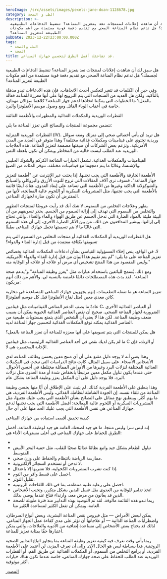 ```yaml
---
heroImage: /src/assets/images/pexels-jane-doan-1128678.jpg
category: الطب و الصحة
description: >-
  هل سبق لك أن شاهدت إعلانات لمنتجات تعد بتعزيز المناعة؟ تنشيط الدفاعات الطبيعية
  لجسمك؟ هل تدعم نظام المناعة الصحي مع تقديم دفعة قوية مستمدة من أهم مكونات
  الطبيعة لتعزيز المناعة؟
pubDate: 2023-12-22T23:00:00.000Z
tags:
  - الطب والصحة
  - الصحة
title: قد تفاجئك أفضل الطرق لتحسين جهازك المناعي.
---
```


هل سبق لك أن شاهدت إعلانات لمنتجات تعد بتعزيز المناعة؟ تنشيط الدفاعات الطبيعية لجسمك؟ هل تدعم نظام المناعة الصحي مع تقديم دفعة قوية مستمدة من أهم مكونات الطبيعة لتعزيز المناعة؟

وفي حين أن الكلمات قد تتغير لتعكس أحدث الاتجاهات، فإن هذه الادعاءات تبدو مذهلة بالتأكيد. ولكن هل العديد من المنتجات التي يتم الترويج لها على أنها معززة للمناعة فعالة بالفعل؟ ما الخطوات التي يمكننا اتخاذها لدعم جهاز المناعة؟ كلاهما سؤالان مهمان، خاصة في أعقاب الوباء القاتل ومع وصول موسم الأنفلونزا والبرد.

القطرات الوريدية والمكملات الغذائية والمطهرات والأطعمة الفائقة

تتضمن مجموعة المنتجات والنصائح التي تعزز المناعة ما يلي:

القطرات الوريدية المنزلية (IV). هل تريد أن يأتي أخصائي صحي إلى منزلك ومعه سوائل وريدية تحتوي على فيتامينات ومكملات غذائية مختلفة؟ وهذا متوفر في العديد من المدن الأمريكية، وتزعم بعض الشركات أن صيغتها مصممة لتعزيز المناعة. هذه العلاجات الوريدية عند الطلب ليست خالية من المخاطر ويمكن أن تكون باهظة الثمن.

الفيتامينات والمكملات الغذائية. تشمل الخيارات الشائعة الكركم والشوك الحليبي والإشنسا، وغالبًا ما يتم دمجهما مع فيتامينات مختلفة. تتوفر المئات من الصيغ.

الأطعمة الخارقة والأطعمة التي يجب تجنبها. إذا بحثت عبر الإنترنت عن "أطعمة لتعزيز جهاز المناعة"، فسوف ترى آلاف المقالات التي تروج للتوت الأزرق والبروكلي والسبانخ والشوكولاتة الداكنة وغيرها من الأطعمة التي تساعد على إبعاد العدوى. هناك أيضًا قائمة بالأطعمة التي يجب تجنبها، مثل المشروبات السكرية أو اللحوم عالية المعالجة، لأنها من المفترض أن تكون ضارة لجهازك المناعي.

يطهر وعلاجات التخلص من السموم. لا شك أنك قد رأيت عروضًا لمنتجات التطهير والتخلص من السموم التي تهدف إلى إزالة السموم من الجسم. يحذر تسويقهم من أن البيئة مليئة بالمواد الضارة التي تدخل الجسم عن طريق الهواء والماء والغذاء، والتي نحتاج إلى إزالتها. ويشير المدافعون عن ذلك، من بين الآثار الضارة الأخرى، إلى أن هذه السموم التي غالبًا ما لا يتم تسميتها تجعل جهازك المناعي بطيئًا.

هل القطرات الوريدية أو المكملات الغذائية أو منتجات التخلص من السموم التي يتم تسويقها بكثافة معتمدة من قبل إدارة الغذاء والدواء؟

لا. في الواقع، ينص إخلاء المسؤولية القياسي بشأن ادعاءات المكملات الغذائية بخصائص تعزيز المناعة على ما يلي: "لم يتم تقييم هذا البيان من قبل إدارة الغذاء والدواء الأمريكية. وليس المقصود من هذا المنتج تشخيص أي مرض أو علاجه أو علاجه أو الوقاية منه."

ومع ذلك، يُسمح للبائعين باستخدام عبارات مثل "يعزز وظيفة المناعة" و"يدعم صحة المناعة". لقد بدت هذه المصطلحات دائمًا غامضة بالنسبة لي. والأهم من ذلك أنهم مربكون:

تعزيز المناعة هو ما تفعله التطعيمات. إنهم يجهزون جهازك المناعي للمساعدة في محاربة كائن معدي معين (مثل لقاح الأنفلونزا قبل كل موسم أنفلونزا).

عادةً ما يصف الدعم المناعي الفيتامينات مثل فيتامين C، أو العناصر الغذائية الأخرى الضرورية لجهاز المناعة الصحي. صحيح أن نقص العناصر الغذائية الحيوية يمكن أن يسبب ضعف وظيفة المناعة. لكن هذا لا يعني أن الشخص الذي يتمتع بمستويات طبيعية من العناصر الغذائية يمكنه توقع المكملات الغذائية لتحسين جهاز المناعة لديه.

هل يمكن للمنتجات التي يتم تسويقها على أنها معززة للمناعة أن تعزز المناعة بالفعل؟

ما لم يكن لديك نقص في أحد العناصر الغذائية الرئيسية، مثل فيتامين C أو الزنك، فإن الإجابة المختصرة هي لا.

وهذا يعني أنه لا يوجد دليل مقنع على أن أي منتج معين يحسن وظائف المناعة لدى الأشخاص الأصحاء. على سبيل المثال، كانت نتائج الدراسات التي تبحث في المكملات الغذائية المختلفة لنزلات البرد وغيرها من الأمراض المماثلة مختلطة في أحسن الأحوال. حتى عندما يكون تناول مكمل معين مرتبطًا بانخفاض شدة أو مدة العدوى مثل نزلات البرد، فلا يوجد دليل على أن المكمل يعزز وظيفة المناعة بشكل عام.

وهذا ينطبق على الأطعمة الفردية كذلك. لم يثبت على الإطلاق أن أيًا منها يحسن وظيفة المناعة من تلقاء نفسه. إن الجودة الشاملة لنظامك الغذائي، وليس الأطعمة الفردية، هي ما يهم أكثر. وينطبق نهج مماثل على النصائح بشأن الأطعمة التي يجب عليك تجنبها، مثل المشروبات السكرية أو اللحوم عالية المعالجة: أفضل الأطعمة التي يجب تجنبها لدعم جهازك المناعي هي نفس الأطعمة التي يجب عليك الحد منها على أي حال.

كيفية تحقيق أقصى استفادة من جهازك المناعي

إنه ليس سرا وليس منتجا. ما هو جيد لصحتك العامة هو جيد لوظيفة المناعة. أفضل الطرق للحفاظ على جهازك المناعي في أعلى مستويات الأداء هي:

-
- تناول الطعام بشكل جيد واتبع نظامًا غذائيًا صحيًا للقلب، مثل حمية البحر الأبيض المتوسط.
- ممارسة الرياضة بانتظام والحفاظ على وزن صحي.
- لا تدخن أو تستخدم السجائر الإلكترونية.
- إذا كنت تشرب المشروبات الكحولية، فلا تشربها إلا باعتدال.
- احصل على قسط وافر من النوم.
- تقليل التوتر.
- احصل على رعاية طبية منتظمة، بما في ذلك اللقاحات الروتينية.
- اتخذ تدابير للوقاية من العدوى مثل غسل اليدين بشكل متكرر، وتجنب الأشخاص الذين قد يعانون من مرض معد، وارتداء قناع عندما يوصى بذلك.
- ربما تبدو هذه القائمة مألوفة. لقد تم التوصية بهذه التدابير منذ فترة طويلة للصحة العامة، ويمكن أن تفعل الكثير لمساعدة الكثير منا.

يمكن لبعض الأمراض — مثل فيروس نقص المناعة البشرية، وبعض أنواع السرطان، واضطرابات المناعة الذاتية — أو علاجاتها أن تؤثر على مدى كفاءة عمل الجهاز المناعي. لذلك قد يحتاج بعض الأشخاص إلى مساعدة إضافية من الأدوية والعلاجات، والتي يمكن اعتبارها حقًا بمثابة تعزيز للمناعة.

ربما يأتي وقت نعرف فيه كيفية تعزيز وظيفة المناعة بما يتجاوز اتباع التدابير الصحية الروتينية. هذا ببساطة ليس هو الحال الآن. وإلى أن نعرف المزيد، لن أعتمد على الأطعمة الفردية، أو برامج التخلص من السموم، أو المكملات الغذائية عن طريق الفم، أو القطرات الوريدية عند الطلب للحفاظ على صحة جهازك المناعي، خاصة عندما تكون هناك خيارات أكثر موثوقية.

[المصدر](https://www.health.harvard.edu/blog/immune-boosts-or-busts-from-iv-drips-and-detoxes-to-superfoods-202309112972)
